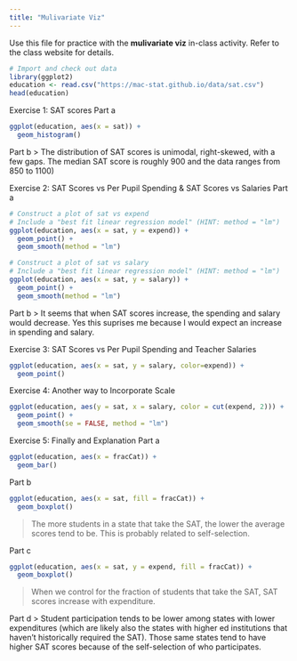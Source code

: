 ```yaml
---
title: "Mulivariate Viz"
---
```


Use this file for practice with the **mulivariate viz** in-class activity. Refer to the class website for details.

```r
# Import and check out data
library(ggplot2)
education <- read.csv("https://mac-stat.github.io/data/sat.csv")
head(education)
```

Exercise 1: SAT scores Part a

```r
ggplot(education, aes(x = sat)) +
  geom_histogram()
```

Part b \> The distribution of SAT scores is unimodal, right-skewed, with a few gaps. The median SAT score is roughly 900 and the data ranges from 850 to 1100)

Exercise 2: SAT Scores vs Per Pupil Spending & SAT Scores vs Salaries Part a

```r
# Construct a plot of sat vs expend
# Include a "best fit linear regression model" (HINT: method = "lm")
ggplot(education, aes(x = sat, y = expend)) +
  geom_point() +
  geom_smooth(method = "lm")
```

```r
# Construct a plot of sat vs salary
# Include a "best fit linear regression model" (HINT: method = "lm")
ggplot(education, aes(x = sat, y = salary)) +
  geom_point() +
  geom_smooth(method = "lm")
```

Part b \> It seems that when SAT scores increase, the spending and salary would decrease. Yes this suprises me because I would expect an increase in spending and salary.

Exercise 3: SAT Scores vs Per Pupil Spending and Teacher Salaries

```r
ggplot(education, aes(x = sat, y = salary, color=expend)) +
  geom_point()
```

Exercise 4: Another way to Incorporate Scale

```r
ggplot(education, aes(y = sat, x = salary, color = cut(expend, 2))) + 
  geom_point() + 
  geom_smooth(se = FALSE, method = "lm")
```

Exercise 5: Finally and Explanation
Part a
```r
ggplot(education, aes(x = fracCat)) +
  geom_bar()
```
Part b
```r
ggplot(education, aes(x = sat, fill = fracCat)) +
  geom_boxplot()
```
> The more students in a state that take the SAT, the lower the average scores tend to be. This is probably related to self-selection.

Part c
```r
ggplot(education, aes(x = sat, y = expend, fill = fracCat)) +
  geom_boxplot()
```
> When we control for the fraction of students that take the SAT, SAT scores increase with expenditure.

Part d
> Student participation tends to be lower among states with lower expenditures (which are likely also the states with higher ed institutions that haven’t historically required the SAT). Those same states tend to have higher SAT scores because of the self-selection of who participates.



